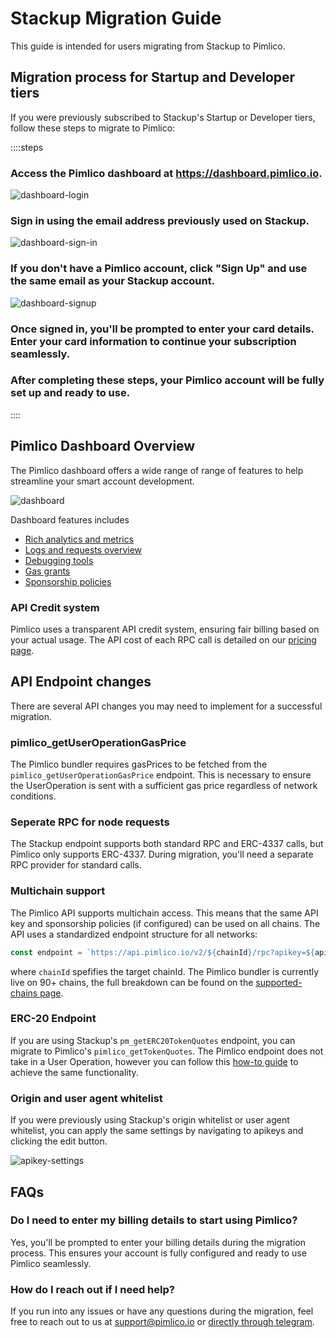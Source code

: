 # Stackup Migration Guide

This guide is intended for users migrating from Stackup to Pimlico.

## Migration process for Startup and Developer tiers

If you were previously subscribed to Stackup's Startup or Developer tiers, follow these steps to migrate to Pimlico:

::::steps

### Access the Pimlico dashboard at https://dashboard.pimlico.io.

![dashboard-login](/dashboard-login.png)

### Sign in using the email address previously used on Stackup.

![dashboard-sign-in](/dashboard-sign-in.png)

### If you don't have a Pimlico account, click "Sign Up" and use the same email as your Stackup account.

![dashboard-signup](/dashboard-signup.png)

### Once signed in, you'll be prompted to enter your card details. Enter your card information to continue your subscription seamlessly.

### After completing these steps, your Pimlico account will be fully set up and ready to use.

::::

## Pimlico Dashboard Overview

The Pimlico dashboard offers a wide range of range of features to help streamline your smart account development.

![dashboard](/dashboard.png)

Dashboard features includes
- [Rich analytics and metrics](https://dashboard.pimlico.io/metrics)
- [Logs and requests overview](https://dashboard.pimlico.io/logs)
- [Debugging tools](https://docs.pimlico.io/infra/platform/debugging/dropped-user-operations#how-to-debug-dropped-user-operations)
- [Gas grants](https://dashboard.pimlico.io/sponsorship-policies)
- [Sponsorship policies](https://docs.pimlico.io/infra/platform/sponsorship-policies)

### API Credit system

Pimlico uses a transparent API credit system, ensuring fair billing based on your actual usage. The API cost of each RPC call is detailed on our [pricing page](https://docs.pimlico.io/infra/platform/pricing).

## API Endpoint changes

There are several API changes you may need to implement for a successful migration.

### pimlico_getUserOperationGasPrice

The Pimlico bundler requires gasPrices to be fetched from the `pimlico_getUserOperationGasPrice` endpoint. This is necessary to ensure the UserOperation is sent with a sufficient gas price regardless of network conditions.

### Seperate RPC for node requests

The Stackup endpoint supports both standard RPC and ERC-4337 calls, but Pimlico only supports ERC-4337. During migration, you'll need a separate RPC provider for standard calls.

### Multichain support

The Pimlico API supports multichain access. This means that the same API key and sponsorship policies (if configured) can be used on all chains. The API uses a standardized endpoint structure for all networks:

```ts
const endpoint = `https://api.pimlico.io/v2/${chainId}/rpc?apikey=${apiKey}`
```

where `chainId` spefifies the target chainId. The Pimlico bundler is currently live on 90+ chains, the full breakdown can be found on the [supported-chains page](https://docs.pimlico.io/infra/platform/supported-chains).

### ERC-20 Endpoint

If you are using Stackup's `pm_getERC20TokenQuotes` endpoint, you can migrate to Pimlico's `pimlico_getTokenQuotes`. The Pimlico endpoint does not take in a User Operation, however you can follow this [how-to guide](https://docs.pimlico.io/infra/paymaster/erc20-paymaster/how-to/use-paymaster) to achieve the same functionality.

### Origin and user agent whitelist

If you were previously using Stackup's origin whitelist or user agent whitelist, you can apply the same settings by navigating to apikeys and clicking the edit button.

![apikey-settings](/apikey-settings.png)

## FAQs

### Do I need to enter my billing details to start using Pimlico?

Yes, you'll be prompted to enter your billing details during the migration process. This ensures your account is fully configured and ready to use Pimlico seamlessly.

### How do I reach out if I need help?

If you run into any issues or have any questions during the migration, feel free to reach out to us at support@pimlico.io or [directly through telegram](t.me/kristofgazso).
